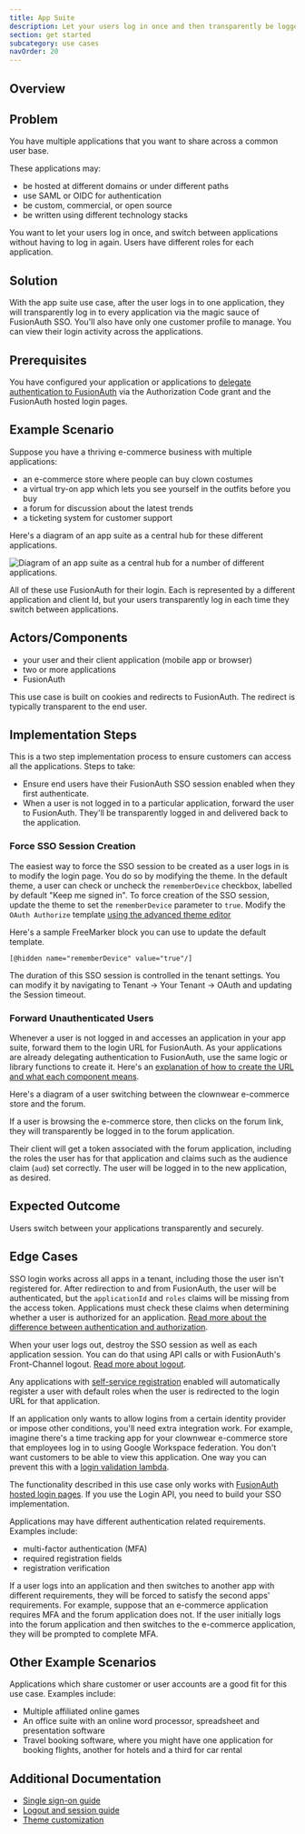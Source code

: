 ```yaml
---
title: App Suite
description: Let your users log in once and then transparently be logged into others.
section: get started
subcategory: use cases
navOrder: 20
---
```


## Overview

<AppSuiteDescription />

## Problem 

You have multiple applications that you want to share across a common user base.

These applications may:

* be hosted at different domains or under different paths
* use SAML or OIDC for authentication
* be custom, commercial, or open source
* be written using different technology stacks

You want to let your users log in once, and switch between applications without having to log in again. Users have different roles for each application.

## Solution

With the app suite use case, after the user logs in to one application, they will transparently log in to every application via the magic sauce of FusionAuth SSO. You'll also have only one customer profile to manage. You can view their login activity across the applications.

## Prerequisites

You have configured your application or applications to [delegate authentication to FusionAuth](/docs/get-started/use-cases/auth-service) via the Authorization Code grant and the FusionAuth hosted login pages.

## Example Scenario

Suppose you have a thriving e-commerce business with multiple applications:

* an e-commerce store where people can buy clown costumes
* a virtual try-on app which lets you see yourself in the outfits before you buy
* a forum for discussion about the latest trends
* a ticketing system for customer support

Here's a diagram of an app suite as a central hub for these different applications.

![Diagram of an app suite as a central hub for a number of different applications.](/img/docs/get-started/use-cases/app-suite.png)

All of these use FusionAuth for their login. Each is represented by a different application and client Id, but your users transparently log in each time they switch between applications.

## Actors/Components

* your user and their client application (mobile app or browser)
* two or more applications
* FusionAuth

This use case is built on cookies and redirects to FusionAuth. The redirect is typically transparent to the end user.

## Implementation Steps

This is a two step implementation process to ensure customers can access all the applications. Steps to take:

* Ensure end users have their FusionAuth SSO session enabled when they first authenticate.
* When a user is not logged in to a particular application, forward the user to FusionAuth. They'll be transparently logged in and delivered back to the application.

### Force SSO Session Creation

The easiest way to force the SSO session to be created as a user logs in is to modify the login page. You do so by modifying the theme. In the default theme, a user can check or uncheck the `rememberDevice` checkbox, labelled by default "Keep me signed in". To force creation of the SSO session, update the theme to set the `rememberDevice` parameter to `true`. Modify the `OAuth Authorize` template [using the advanced theme editor](/docs/customize/look-and-feel/advanced-theme-editor)

Here's a sample FreeMarker block you can use to update the default template.

```
[@hidden name="rememberDevice" value="true"/]
```

The duration of this SSO session is controlled in the tenant settings. You can modify it by navigating to <Breadcrumb>Tenant -> Your Tenant -> OAuth</Breadcrumb> and updating the <InlineField>Session timeout</InlineField>.

### Forward Unauthenticated Users

Whenever a user is not logged in and accesses an application in your app suite, forward them to the login URL for FusionAuth. As your applications are already delegating authentication to FusionAuth, use the same logic or library functions to create it. Here's an [explanation of how to create the URL and what each component means](/docs/lifecycle/authenticate-users/oauth/endpoints#authorization-code-grant-request).

Here's a diagram of a user switching between the clownwear e-commerce store and the forum.

<ApplicationSwitchDiagram alt="An example of an application switch." />

If a user is browsing the e-commerce store, then clicks on the forum link, they will transparently be logged in to the forum application.

Their client will get a token associated with the forum application, including the roles the user has for that application and claims such as the audience claim (`aud`) set correctly. The user will be logged in to the new application, as desired.

## Expected Outcome

Users switch between your applications transparently and securely. 

## Edge Cases

SSO login works across all apps in a tenant, including those the user isn't registered for. After redirection to and from FusionAuth, the user will be authenticated, but the `applicationId` and `roles` claims will be missing from the access token. Applications must check these claims when determining whether a user is authorized for an application. [Read more about the difference between authentication and authorization](/docs/get-started/core-concepts/authentication-authorization).

When your user logs out, destroy the SSO session as well as each application session. You can do that using API calls or with FusionAuth's Front-Channel logout. [Read more about logout](/docs/lifecycle/authenticate-users/logout-session-management).

Any applications with [self-service registration](https://fusionauth.io/docs/lifecycle/register-users/basic-registration-forms) enabled will automatically register a user with default roles when the user is redirected to the login URL for that application. 

If an application only wants to allow logins from a certain identity provider or impose other conditions, you'll need extra integration work. For example, imagine there's a time tracking app for your clownwear e-commerce store that employees log in to using Google Workspace federation. You don't want customers to be able to view this application. One way you can prevent this with a [login validation lambda](/docs/extend/code/lambdas/login-validation).

The functionality described in this use case only works with [FusionAuth hosted login pages](/docs/get-started/core-concepts/hosted-login-vs-api-login#hosted-login-pages). If you use the Login API, you need to build your SSO implementation.

Applications may have different authentication related requirements. Examples include:

* multi-factor authentication (MFA)
* required registration fields
* registration verification

If a user logs into an application and then switches to another app with different requirements, they will be forced to satisfy the second apps' requirements. For example, suppose that an e-commerce application requires MFA and the forum application does not. If the user initially logs into the forum application and then switches to the e-commerce application, they will be prompted to complete MFA.

## Other Example Scenarios

Applications which share customer or user accounts are a good fit for this use case. Examples include:

* Multiple affiliated online games
* An office suite with an online word processor, spreadsheet and presentation software
* Travel booking software, where you might have one application for booking flights, another for hotels and a third for car rental

## Additional Documentation

* [Single sign-on guide](/docs/lifecycle/authenticate-users/single-sign-on)
* [Logout and session guide](/docs/lifecycle/authenticate-users/logout-session-management)
* [Theme customization](/docs/customize/look-and-feel/)

